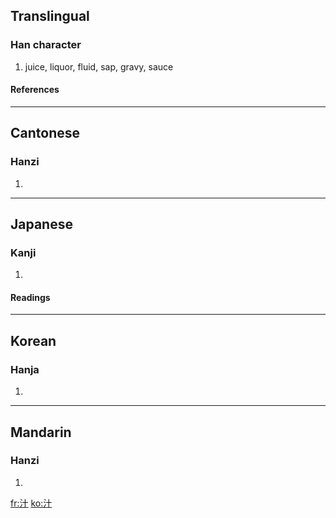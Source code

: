 ==Translingual==
===Han character===
{{Han char|rn=85|rad=水|as=02|sn=5|four=3410<sub>0</sub>|canj=水十 (EJ)}}
# juice, liquor, fluid, sap, gravy, sauce
====References====
{{Han ref|kx=0604.030|dkj=17104|dj=0997.120|hdz=31548.010|uh=6C41|ud=27713|bh=A5C4|bd=42436}}

----
==Cantonese==
===Hanzi===
{{yue-hanzi|jyut=|y=jap1}}
# {{defn|Cantonese}}

----
==Japanese==
===Kanji===
{{ja-kanji|grade=c|rs=水02}}
# {{defn|Japanese}} 
====Readings====
{{ja-readings|on=[[じゅう]] (jū)|kun=[[しる]] (shiru)}}

----
==Korean==
===Hanja===
{{ko-hanja|hangeul=[[집]], [[즙]]|eumhun=|rv=jip, jeup|mr=chip, chŭp|y=cip, cup}}
# {{defn|Korean}}

----
==Mandarin==
===Hanzi===
{{cmn-hanzi|pin=[[shī]] (shi1), [[xié]] (xie2), [[zhī]] (zhi1)|wg=shih<sup>1</sup>, hsieh<sup>2</sup>, chih<sup>1</sup>}}
# {{defn|Mandarin}}

[[fr:汁]]
[[ko:汁]]